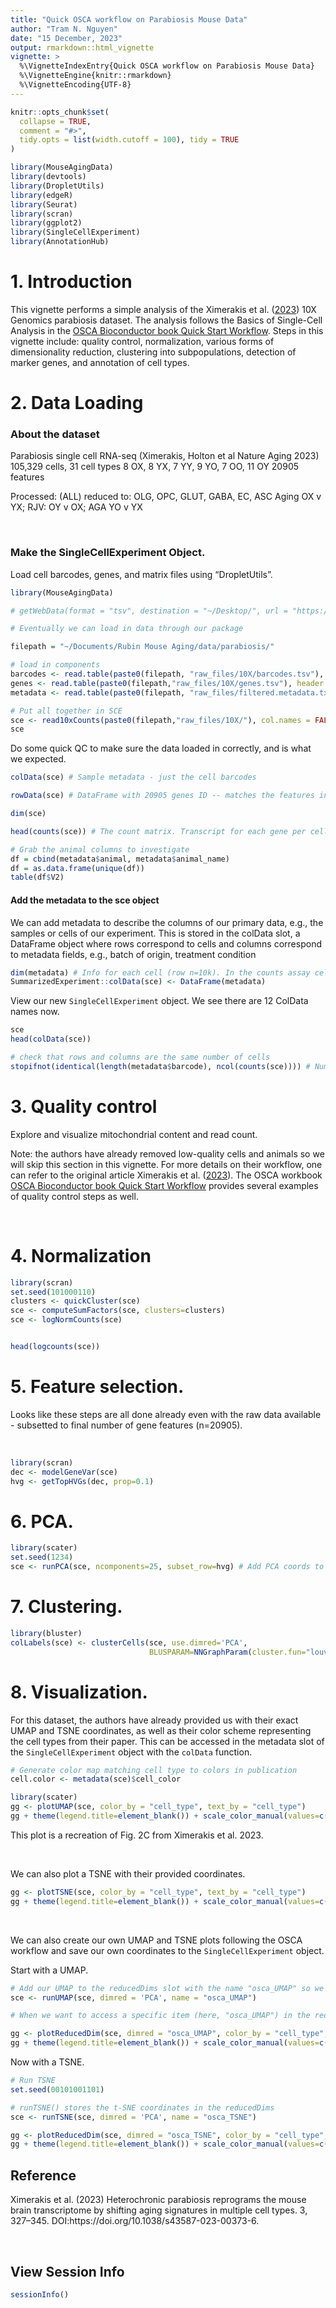 ```yaml
---
title: "Quick OSCA workflow on Parabiosis Mouse Data"
author: "Tram N. Nguyen"
date: "15 December, 2023"
output: rmarkdown::html_vignette
vignette: >
  %\VignetteIndexEntry{Quick OSCA workflow on Parabiosis Mouse Data}
  %\VignetteEngine{knitr::rmarkdown}
  %\VignetteEncoding{UTF-8}
---
```


```r
knitr::opts_chunk$set(
  collapse = TRUE,
  comment = "#>",
  tidy.opts = list(width.cutoff = 100), tidy = TRUE
)
```

```r
library(MouseAgingData)
library(devtools)
library(DropletUtils)
library(edgeR)
library(Seurat)
library(scran)
library(ggplot2)
library(SingleCellExperiment)
library(AnnotationHub)
```

# 1. Introduction

This vignette performs a simple analysis of the Ximerakis et al.
([2023](https://www.nature.com/articles/s43587-023-00373-6)) 10X Genomics
parabiosis dataset. The analysis follows the Basics of Single-Cell Analysis in
the [OSCA Bioconductor book Quick Start
Workflow](https://bioconductor.org/books/3.15/OSCA.intro/analysis-overview.html#quick-start-simple).
Steps in this vignette include: quality control, normalization, various forms of
dimensionality reduction, clustering into subpopulations, detection of marker
genes, and annotation of cell types.


# 2. Data Loading

### About the dataset

Parabiosis single cell RNA-seq (Ximerakis, Holton et al Nature Aging 2023)
105,329 cells, 31 cell types
8 OX, 8 YX, 7 YY, 9 YO, 7 OO, 11 OY
20905 features

Processed:
(ALL) reduced to: OLG, OPC, GLUT, GABA, EC, ASC
Aging OX v YX; RJV: OY v OX; AGA YO v YX

<br>

### Make the SingleCellExperiment Object. 

Load cell barcodes, genes, and matrix files using "DropletUtils".

```r

library(MouseAgingData)

# getWebData(format = "tsv", destination = "~/Desktop/", url = "https://ftp.ncbi.nlm.nih.gov/geo/series/GSE222nnn/GSE222510/suppl/GSE222510_processed_barcodes.tsv.gz", header=F)

# Eventually we can load in data through our package

filepath = "~/Documents/Rubin Mouse Aging/data/parabiosis/"

# load in components
barcodes <- read.table(paste0(filepath, "raw_files/10X/barcodes.tsv"), header = FALSE, stringsAsFactors = FALSE)
genes <- read.table(paste0(filepath,"raw_files/10X/genes.tsv"), header = FALSE, stringsAsFactors = FALSE)
metadata <- read.table(paste0(filepath, "raw_files/filtered.metadata.txt"), header = TRUE, sep = "") #105329 2

# Put all together in SCE
sce <- read10xCounts(paste0(filepath,"raw_files/10X/"), col.names = FALSE)
sce
```

Do some quick QC to make sure the data loaded in correctly, and is what we expected.

```r
colData(sce) # Sample metadata - just the cell barcodes

rowData(sce) # DataFrame with 20905 genes ID -- matches the features in their paper

dim(sce)

head(counts(sce)) # The count matrix. Transcript for each gene per cell (column) -- NOT NORMALIZED

# Grab the animal columns to investigate
df = cbind(metadata$animal, metadata$animal_name)
df = as.data.frame(unique(df))
table(df$V2)
```


#### Add the metadata to the sce object
We can add metadata to describe the columns of our primary data, e.g., the samples or cells of our experiment. This is stored in the colData slot, a DataFrame object where rows correspond to cells and columns correspond to metadata fields, e.g., batch of origin, treatment condition

```r
dim(metadata) # Info for each cell (row n=10k). In the counts assay cells are columns.
SummarizedExperiment::colData(sce) <- DataFrame(metadata)
```

View our new `SingleCellExperiment` object. We see there are 12 ColData names now.

```r
sce
head(colData(sce))

# check that rows and columns are the same number of cells
stopifnot(identical(length(metadata$barcode), ncol(counts(sce)))) # Number of barcodes should match columns of assay
```


# 3. Quality control

Explore and visualize mitochondrial content and read count.

Note: the authors have already removed low-quality cells and animals so we will skip this section in this vignette. For more details on their workflow, one can refer to the original article Ximerakis et al. ([2023](https://www.nature.com/articles/s43587-023-00373-6)). The OSCA workbook [OSCA Bioconductor book Quick Start
Workflow](https://bioconductor.org/books/3.15/OSCA.intro/analysis-overview.html#quick-start-simple) provides several examples of quality control steps as well. 


<br>

# 4. Normalization

```r

library(scran)
set.seed(101000110)
clusters <- quickCluster(sce)
sce <- computeSumFactors(sce, clusters=clusters)
sce <- logNormCounts(sce)


head(logcounts(sce))


```

# 5. Feature selection.

Looks like these steps are all done already even with the raw data available - subsetted to final number of gene features (n=20905).

<br>

```r
library(scran)
dec <- modelGeneVar(sce)
hvg <- getTopHVGs(dec, prop=0.1)
```

# 6. PCA.

```r
library(scater)
set.seed(1234)
sce <- runPCA(sce, ncomponents=25, subset_row=hvg) # Add PCA coords to sce object
```

# 7. Clustering.

```r
library(bluster)
colLabels(sce) <- clusterCells(sce, use.dimred='PCA',
                               BLUSPARAM=NNGraphParam(cluster.fun="louvain"))
```


# 8. Visualization.

For this dataset, the authors have already provided us with their exact UMAP and TSNE coordinates, as well as their color scheme representing the cell types from their paper. This can be accessed in the metadata slot of the `SingleCellExperiment` object with the `colData` function.

```r
# Generate color map matching cell type to colors in publication
cell.color <- metadata(sce)$cell_color

library(scater)
gg <- plotUMAP(sce, color_by = "cell_type", text_by = "cell_type") 
gg + theme(legend.title=element_blank()) + scale_color_manual(values=c(cell.color))
```
This plot is a recreation of Fig. 2C from Ximerakis et al. 2023.

<br>

We can also plot a TSNE with their provided coordinates.

```r
gg <- plotTSNE(sce, color_by = "cell_type", text_by = "cell_type") 
gg + theme(legend.title=element_blank()) + scale_color_manual(values=c(cell.color))
```

<br>

We can also create our own UMAP and TSNE plots following the OSCA workflow and save our own coordinates to the `SingleCellExperiment` object. 


Start with a UMAP.
```r
# Add our UMAP to the reducedDims slot with the name "osca_UMAP" so we do not confused it with the author's UMAP coords.
sce <- runUMAP(sce, dimred = 'PCA', name = "osca_UMAP")

# When we want to access a specific item (here, "osca_UMAP") in the reducedDims element of the SingleCellExperiment object, we can use the function plotReducedDim with the argument dimred.

gg <- plotReducedDim(sce, dimred = "osca_UMAP", color_by = "cell_type", text_by = "cell_type") 
gg + theme(legend.title=element_blank()) + scale_color_manual(values=c(cell.color))
```

Now with a TSNE.
```r
# Run TSNE
set.seed(00101001101)

# runTSNE() stores the t-SNE coordinates in the reducedDims
sce <- runTSNE(sce, dimred = 'PCA', name = "osca_TSNE")

gg <- plotReducedDim(sce, dimred = "osca_TSNE", color_by = "cell_type", text_by = "cell_type") 
gg + theme(legend.title=element_blank()) + scale_color_manual(values=c(cell.color))
```


## Reference 

Ximerakis et al. (2023)
Heterochronic parabiosis reprograms the mouse brain transcriptome by shifting aging signatures in multiple cell types. \emph{Nat Aging} 3, 327–345. DOI:https://doi.org/10.1038/s43587-023-00373-6.

<br>

## View Session Info
```r
sessionInfo()
```
